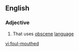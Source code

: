 ==English==

===Adjective===
{{en-adj|pos=[[foul]]-[[mouth]]ed}}

# That uses [[obscene]] [[language]]

[[vi:foul-mouthed]]